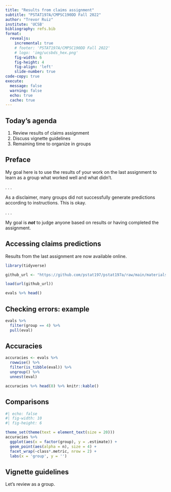 ```yaml
---
title: "Results from claims assignment"
subtitle: "PSTAT197A/CMPSC190DD Fall 2022"
author: "Trevor Ruiz"
institute: 'UCSB'
bibliography: refs.bib
format: 
  revealjs:
    incremental: true
    # footer: 'PSTAT197A/CMPSC190DD Fall 2022'
    # logo: 'img/ucsbds_hex.png'
    fig-width: 6
    fig-height: 4
    fig-align: 'left'
    slide-number: true
code-copy: true
execute:
  message: false
  warning: false
  echo: true
  cache: true
---
```


## Today's agenda

1.  Review results of claims assignment
2.  Discuss vignette guidelines
3.  Remaining time to organize in groups

## Preface

My goal here is to use the results of your work on the last assignment to learn as a group what worked well and what didn't.

. . .

As a disclaimer, many groups did not successfully generate predictions according to instructions. This is okay.

. . .

My goal is ***not*** to judge anyone based on results or having completed the assignment.

## Accessing claims predictions

Results from the last assignment are now available online.

```r
library(tidyverse)

github_url <- "https://github.com/pstat197/pstat197a/raw/main/materials/slides/data/f22-claims-evals.RData"

load(url(github_url))

evals %>% head()
```

## Checking errors: example

```r
evals %>%
  filter(group == 4) %>%
  pull(eval)
```

## Accuracies  {.scrollable}

```r
accuracies <- evals %>%
  rowwise() %>%
  filter(is_tibble(eval)) %>%
  ungroup() %>%
  unnest(eval)

accuracies %>% head(8) %>% knitr::kable()
```

## Comparisons

```r
#| echo: false
#| fig-width: 10
#| fig-height: 6

theme_set(theme(text = element_text(size = 20)))
accuracies %>%
  ggplot(aes(x = factor(group), y = .estimate)) +
  geom_point(aes(alpha = n), size = 4) +
  facet_wrap(~class*.metric, nrow = 2) +
  labs(x = 'group', y = '')
```

## Vignette guidelines

Let's review as a group.

